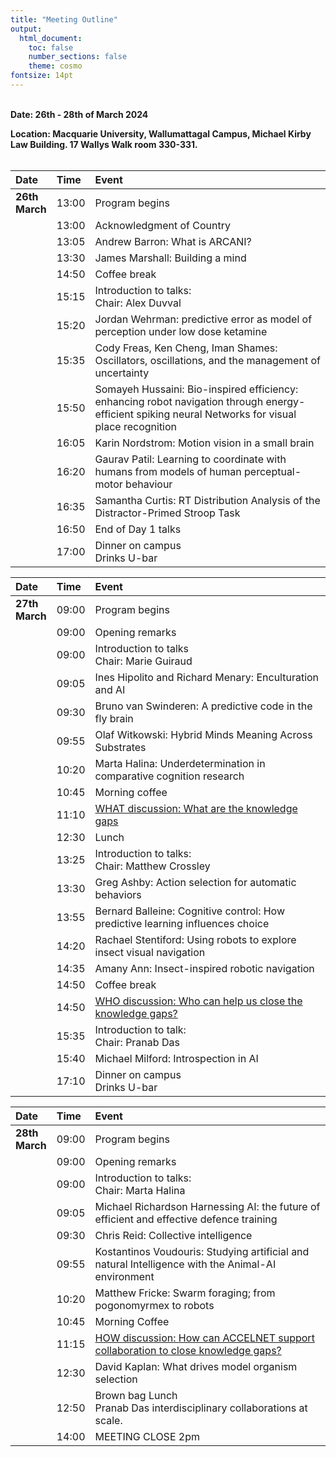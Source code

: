 ```yaml
---
title: "Meeting Outline"
output:
  html_document:
    toc: false
    number_sections: false
    theme: cosmo
fontsize: 14pt
---
```


<br>
**Date: 26th - 28th of March 2024**

**Location: Macquarie University, Wallumattagal Campus, Michael Kirby Law Building. 17 Wallys Walk room 330-331.**
<br>
<br>

| Date              |      Time | Event                                                                                                                                               |
| :---------------- | :-------- | :-------------------------------------------------------------------------------------------------------------------------------------------------- |
| **26th March**    |     13:00 | Program begins                                                                                                                                      |
|                   |     13:00 | Acknowledgment of Country                                                                                                                           |
|                   |     13:05 | Andrew Barron: What is ARCANI?                                                                                                                      |
|                   |     13:30 | James Marshall: Building a mind                                                                                                                     |
|                   |     14:50 | Coffee break                                                                                                                                        |
|                   |     15:15 | Introduction to talks: <br> Chair: Alex Duvval                                                                                                      |
|                   |     15:20 | Jordan Wehrman: predictive error as model of perception under low dose ketamine                                                                     |
|                   |     15:35 | Cody Freas, Ken Cheng, Iman Shames: Oscillators, oscillations, and the management of uncertainty                                                    |
|                   |     15:50 | Somayeh Hussaini: Bio-inspired efficiency: enhancing robot navigation through energy-efficient spiking neural Networks for visual place recognition |
|                   |     16:05 | Karin Nordstrom: Motion vision in a small brain                                                                                                     |
|                   |     16:20 | Gaurav Patil: Learning to coordinate with humans from models of human perceptual-motor behaviour                                                    |
|                   |     16:35 | Samantha Curtis: RT Distribution Analysis of the Distractor-Primed Stroop Task                                                                      |
|                   |     16:50 | End of Day 1 talks                                                                                                                                  |
|                   |     17:00 | Dinner on campus <br> Drinks U-bar                                                                                                                  |

| Date              |      Time | Event                                                                                                                                          |
| :---------------- | :-------- | :--------------------------------------------------------------------------------------------------------------------------------------------- |
| **27th March**    |     09:00 | Program begins                                                                                                                                 |
|                   |     09:00 | Opening remarks                                                                                                                                |
|                   |     09:00 | Introduction to talks <br> Chair: Marie Guiraud                                                                                                |
|                   |     09:05 | Ines Hipolito and Richard Menary: Enculturation and AI                                                                                         |
|                   |     09:30 | Bruno van Swinderen: A predictive code in the fly brain                                                                                        |
|                   |     09:55 | Olaf Witkowski: Hybrid Minds Meaning Across Substrates                                                                                         |
|                   |     10:20 | Marta Halina: Underdetermination in comparative cognition research                                                                             |
|                   |     10:45 | Morning coffee                                                                                                                                 |
|                   |     11:10 | <a href="https://github.com/crossley/ARCANI/issues/1" target="_blank">WHAT discussion: What are the knowledge gaps</a>                         |
|                   |     12:30 | Lunch                                                                                                                                          |
|                   |     13:25 | Introduction to talks: <br> Chair: Matthew Crossley                                                                                            |
|                   |     13:30 | Greg Ashby: Action selection for automatic behaviors                                                                                           |
|                   |     13:55 | Bernard Balleine: Cognitive control: How predictive learning influences choice                                                                 |
|                   |     14:20 | Rachael Stentiford: Using robots to explore insect visual navigation                                                                           |
|                   |     14:35 | Amany Ann: Insect-inspired robotic navigation                                                                                                  |
|                   |     14:50 | Coffee break                                                                                                                                   |
|                   |     14:50 | <a href="https://github.com/crossley/ARCANI/issues/1" target="_blank">WHO discussion: Who can help us close the knowledge gaps?</a>            |
|                   |     15:35 | Introduction to talk: <br> Chair: Pranab Das                                                                                                   |
|                   |     15:40 | Michael Milford: Introspection in AI                                                                                                           |
|                   |     17:10 | Dinner on campus <br> Drinks U-bar                                                                                                             |


| Date              |      Time | Event                                                                                                                                                      |
| :---------------- | :-------- | :---------------------------------------------------------------------------------------------------------------------------------------------             |
| **28th March**    |     09:00 | Program begins                                                                                                                                             |
|                   |     09:00 | Opening remarks                                                                                                                                            |
|                   |     09:00 | Introduction to talks: <br> Chair: Marta Halina                                                                                                            |
|                   |     09:05 | Michael Richardson Harnessing AI: the future of efficient and effective defence training                                                                   |
|                   |     09:30 | Chris Reid: Collective intelligence                                                                                                                        |
|                   |     09:55 | Kostantinos Voudouris: Studying artificial and natural Intelligence with the Animal-AI environment                                                         |
|                   |     10:20 | Matthew Fricke: Swarm foraging; from pogonomyrmex to robots                                                                                                |
|                   |     10:45 | Morning Coffee                                                                                                                                             |
|                   |     11:15 | <a href="https://github.com/crossley/ARCANI/issues/1" target="_black"> HOW discussion: How can ACCELNET support collaboration to close knowledge gaps?</a> |
|                   |     12:30 | David Kaplan: What drives model organism selection                                                                                                         |
|                   |     12:50 | Brown bag Lunch <br> Pranab Das interdisciplinary collaborations at scale.                                                                                 |
|                   |     14:00 | MEETING CLOSE 2pm                                                                                                                                          |

